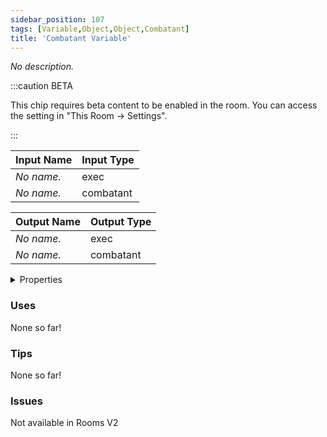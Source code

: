 ```yaml
---
sidebar_position: 107
tags: [Variable,Object,Object,Combatant]
title: 'Combatant Variable'
---
```


*No description.*

:::caution BETA

This chip requires beta content to be enabled in the room. You can access the setting in "This Room -> Settings".

:::


<EsbSvg />

| Input Name | Input Type |
|-----------|-----------|
| *No name.* | exec |
| *No name.* | combatant |

| Output Name | Output Type |
|-----------|-----------|
| *No name.* | exec |
| *No name.* | combatant |


<details>
  <summary>Properties</summary>
  <div>
    <div>
    <table>
      <thead>
        <tr>
          <th>Is beta required?</th>
          <th>✅</th>
        </tr>
        <tr>
          <th>Is this chip a trolling risk?</th>
          <th>❌</th>
        </tr>
        <tr>
          <th>Is this chip a role assignment risk?</th>
          <th>❌</th>
        </tr>
        <tr>
          <th>Chip UUID</th>
          <th>cfd8e246-8682-4707-a0ae-da55bacfbf72</th>
        </tr>
      </thead>
    </table>
    </div>
  </div>
</details>

### Uses

None so far!

### Tips

None so far!

### Issues

Not available in Rooms V2
